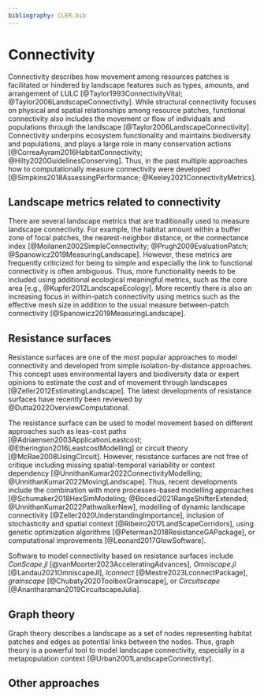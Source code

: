 ```yaml
---
bibliography: CLER.bib
---
```


<!-- Person responsible: Hesselbarth, Gerber?, Simpkins? -->

# Connectivity {#sec-connectivity}

Connectivity describes how movement among resources patches is facilitated or hindered by landscape features such as types, amounts, and arrangement of LULC [@Taylor1993ConnectivityVital; @Taylor2006LandscapeConnectivity].
While structural connectivity focuses on physical and spatial relationships among resource patches, functional connectivity also includes the movement or flow of individuals and populations through the landscape [@Taylor2006LandscapeConnectivity].
Connectivity underpins ecosystem functionality and maintains biodiversity and populations, and plays a large role in many conservation actions [@CorreaAyram2016HabitatConnectivity; @Hilty2020GuidelinesConserving].
Thus, in the past multiple approaches how to computationally measure connectivity were developed [@Simpkins2018AssessingPerformance; @Keeley2021ConnectivityMetrics].

<!-- 
Connectivity modelling in conservation science https://doi.org/10.1038/s41598-022-20370-w
-->

## Landscape metrics related to connectivity

There are several landscape metrics that are traditionally used to measure landscape connectivity.
For example, the habitat amount within a buffer zone of focal patches, the nearest-neighbor distance, or the connectance index [@Moilanen2002SimpleConnectivity; @Prugh2009EvaluationPatch; @Spanowicz2019MeasuringLandscape].
However, these metrics are frequently criticized for being to simple and especially the link to functional connectivity is often ambiguous. 
Thus, more functionality needs to be included using additional ecological meaningful metrics, such as the core area [e.g., @Kupfer2012LandscapeEcology].
More recently there is also an increasing focus in within-patch connectivity using metrics such as the effective mesh size in addition to the usual measure between-patch connectivity [@Spanowicz2019MeasuringLandscape].
<!--JN: software??-->

## Resistance surfaces

Resistance surfaces are one of the most popular approaches to model connectivity and developed from simple isolation-by-distance approaches. 
This concept uses environmental layers and biodiversity data or expert opinions to estimate the cost and of movement through landscapes [@Zeller2012EstimatingLandscape].
The latest developments of resistance surfaces have recently been reviewed by @Dutta2022OverviewComputational.

The resistance surface can be used to model movement based on different approaches such as leas-cost paths [@Adriaensen2003ApplicationLeastcost; @Etherington2016LeastcostModelling] or circuit theory [@McRae2008UsingCircuit].
However, resistance surfaces are not free of critique including missing spatial-temporal variability or context dependency [@UnnithanKumar2022ConnectivityModelling; @UnnithanKumar2022MovingLandscape].
Thus, recent developments include the combination with more processes-based modelling approaches [@Schumaker2018HexSimModeling; @Bocedi2021RangeShifterExtended; @UnnithanKumar2022PathwalkerNew], modelling of dynamic landscape connectivity [@Zeller2020UnderstandingImportance], inclusion of stochasticity and spatial context [@Ribeiro2017LandScapeCorridors], using genetic optimization algorithms [@Peterman2018ResistanceGAPackage], or computational improvements [@Leonard2017GlowSoftware].

<!--maybe add "Julia's", "R's", "Python's" before the software names?-->
Software to model connectivity based on resistance surfaces include *ConScape.jl* [@vanMoorter2023AcceleratingAdvances], *Omniscape.jl* [@Landau2021OmniscapeJl], *lconnect* [@Mestre2023LconnectPackage], *grainscape* [@Chubaty2020ToolboxGrainscape], or *Circuitscape* [@Anantharaman2019CircuitscapeJulia].

<!-- What about multi-species approaches? -->

## Graph theory 

Graph theory describes a landscape as a set of nodes representing habitat patches and edges as potential links between the nodes.
Thus, graph theory is a powerful tool to model landscape connectivity, especially in a metapopulation context [@Urban2001LandscapeConnectivity].

<!--
Coupling landscape graph modeling and biological data https://doi.org/10.1007/s10980-020-00998-7
Temporal dynamics of landscape connectivity in ever-changing landscapes: a literature review https://doi.org/10.1007/s10980-021-01277-9
Some methodological considerations to improve landscape planning https://doi.org/10.1016/j.ecolind.2017.05.052
Comparison of landscape graph modelling methods https://doi.org/10.1007/s10980-020-01164-9

-->

## Other approaches

<!--
A stochastic movement simulator improves estimates of landscape connectivity https://doi.org/10.1890/14-1690.1
Landscape connectivity modeling from the perspective of animal dispersal  https://doi.org/10.1007/s10980-019-00935-3
Big-data approaches https://doi.org/10.1126/science.abg1780
-->
